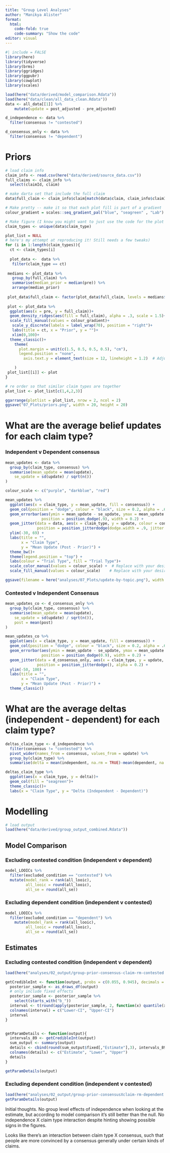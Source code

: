 ```yaml
---
title: "Group Level Analyses"
author: "Manikya Alister"
format: 
  html:
    code-fold: true
    code-summary: "Show the code"
editor: visual
---
```


```r
#| include = FALSE
library(here)
library(tidyverse)
library(brms)
library(ggridges)
library(ggpubr)
library(cowplot)
library(scales)
```

```r
load(here("data/derived/model_comparison.Rdata"))
load(here("data/clean/all_data_clean.Rdata"))
data <- all_data[[1]] %>%
    mutate(update = post_adjusted - pre_adjusted) 

d_independence <- data %>% 
  filter(consensus != "contested")

d_consensus_only <- data %>% 
  filter(consensus != "dependent")
```

# Priors

```r
# load claim info
claim_info <- read.csv(here("data/derived/source_data.csv"))
full_claims <- claim_info %>%
  select(claimId, claim)

# make darta set that include the full claim
data$full_claim <- claim_info$claim[match(data$claim, claim_info$claimId)]

# Make pretty -- make it so that each plot fill is part of a gradient
colour_gradient = scales::seq_gradient_pal("blue", "seagreen" , "Lab") (seq(0,1,length.out=15))

# Make figure (I know you might want to just use the code for the plot in the last paper but 
claim_types <- unique(data$claim_type)

plot_list = NULL
# here's my attempt at reproducing it! Still needs a few tweaks)
for (i in 1:length(claim_types)){
  ct <- claim_types[i]
 
  plot_data <-  data %>%
   filter(claim_type == ct) 
 
 medians <- plot_data %>%
   group_by(full_claim) %>%
   summarise(median_prior = median(pre)) %>%
   arrange(median_prior)
 
 plot_data$full_claim <- factor(plot_data$full_claim, levels = medians$full_claim)
 
 plot <- plot_data %>%
  ggplot(aes(x = pre, y = full_claim))+
  geom_density_ridges(aes(fill = full_claim), alpha = .3, scale = 1.5)+
  scale_fill_manual(values = colour_gradient)+
   scale_y_discrete(labels = label_wrap(70), position = "right")+
   labs(title = ct, x = "Prior", y = "")+
   xlim(0,100)+
  theme_classic()+
    theme(
      plot.margin = unit(c(1.5, 0.5, 0.5, 0.5), "cm"),
      legend.position = "none",
        axis.text.y = element_text(size = 12, lineheight = 1.2)  # Adjust the size as needed

    )
 plot_list[[i]] <- plot
}

# re order so that similar claim types are together
plot_list <- plot_list[c(1,4,2,3)]

ggarrange(plotlist = plot_list, nrow = 2, ncol = 2)
ggsave("07_Plots/priors.png", width = 20, height = 20)


```

# What are the average belief updates for each claim type?

### Independent v Dependent consensus

```r
mean_updates <- data %>%
  group_by(claim_type, consensus) %>%
  summarise(mean_update = mean(update),
    se_update = sd(update) / sqrt(n())
)

colour_scale <- c("purple", "darkblue", "red")

mean_updates %>% 
  ggplot(aes(x = claim_type, y = mean_update, fill = consensus)) + 
  geom_col(position = "dodge", colour = "black", size = 0.2, alpha = .6) +
  geom_errorbar(aes(ymin = mean_update - se_update, ymax = mean_update + se_update), 
                position = position_dodge(.9), width = 0.2) +
  geom_jitter(data = data, aes(x = claim_type, y = update, colour = consensus, group = consensus), 
              position = position_jitterdodge(dodge.width = .9, jitter.width = .2), alpha = 0.1) +
  ylim(-30, 69) +
  labs(title = "",
       x = "Claim Type",
       y = "Mean Update (Post - Prior)") +
  theme_bw()+
  theme(legend.position = "top") +
  labs(colour = "Trial Type", fill = "Trial Type")+
  scale_color_manual(values = colour_scale) +  # Replace with your desired colors
  scale_fill_manual(values = colour_scale)    # Replace with your desired colors

ggsave(filename = here("analyses/07_Plots/update-by-topic.png"), width = 6, height = 4)

```

### Contested v Independent Consensus

```r
mean_updates_co <- d_consensus_only %>%
  group_by(claim_type, consensus) %>%
  summarise(mean_update = mean(update),
    se_update = sd(update) / sqrt(n()),
    post = mean(post)
)

mean_updates_co %>% 
  ggplot(aes(x = claim_type, y = mean_update, fill = consensus)) + 
  geom_col(position = "dodge", colour = "black", size = 0.2, alpha = .6) +
  geom_errorbar(aes(ymin = mean_update - se_update, ymax = mean_update + se_update), 
                position = position_dodge(0.9), width = 0.2) +
  geom_jitter(data = d_consensus_only, aes(x = claim_type, y = update, colour = consensus), 
              position = position_jitterdodge(), alpha = 0.2) +
  ylim(-50, 100) +
  labs(title = "",
       x = "Claim Type",
       y = "Mean Update (Post - Prior)") +
  theme_classic()
```

# What are the average deltas (independent - dependent) for each claim type?

```r
deltas_claim_type <- d_independence %>% 
  filter(consensus != "contested") %>%
  pivot_wider(names_from = consensus, values_from = update) %>%
  group_by(claim_type) %>%
  summarise(delta = mean(independent, na.rm = TRUE)-mean(dependent, na.rm = TRUE), post = mean(post))

deltas_claim_type %>% 
  ggplot(aes(x = claim_type, y = delta))+
  geom_col(fill = "seagreen")+
  theme_classic()+
  labs(x = "Claim Type", y = "Delta (Independent - Dependent)")
```

# Modelling

```r
# load output 
load(here("data/derived/group_output_combined.Rdata"))

```

## Model Comparison

### Excluding contested condition (independent v dependent)

```r
model_LOOICs %>%
  filter(excluded_condition == "contested") %>%
  mutate(model_rank = rank(all_looic),
         all_looic = round(all_looic),
         all_se = round(all_se))
```

### Excluding dependent condition (independent v contested)

```r
model_LOOICs %>%
  filter(excluded_condition == "dependent") %>%
    mutate(model_rank = rank(all_looic),
         all_looic = round(all_looic),
         all_se = round(all_se))
```

## Estimates

### Excluding contested condition (independent v dependent)

```r
load(here("analyses/02_output/group-prior-consensus-claim-rm-contested.Rdata"))

getCredibleInt <- function(output, probs = c(0.055, 0.945), decimals = 3){ # default is 89% credible interval 
  posterior_sample <- as_draws_df(output)
  # only include fixed effects
  posterior_sample <- posterior_sample %>%
    select(starts_with("b_"))
  interval <- t(round(apply(posterior_sample, 2, function(x) quantile(x, probs = probs)),3))
  colnames(interval) = c("Lower-CI", "Upper-CI")
  interval
}


getParamDetails <- function(output){
  intervals_89 <- getCredibleInt(output)
  sum_output <- summary(output)
  details <- cbind(round(sum_output$fixed[,"Estimate"],3), intervals_89)
  colnames(details) <- c("Estimate", "Lower", "Upper")
  details
}

getParamDetails(output)

```

### Excluding dependent condition (independent v contested)

```r
load(here("analyses/02_output/group-prior-consensusXclaim-rm-dependent.Rdata"))
getParamDetails(output)
```

Initial thoughts. No group level effects of independence when looking at the estimate, but according to model comparison it's still better than the null. No independence X claim type interaction despite hinting showing possible signs in the figures.

Looks like there's an interaction between claim type X consensus, such that people are more convinced by a consensus generally under certain kinds of claims.
